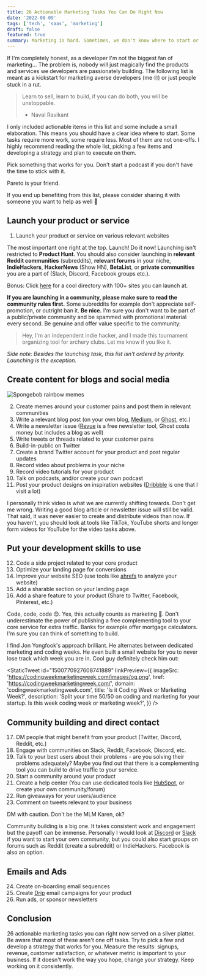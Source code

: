 ```yaml
---
title: 26 Actionable Marketing Tasks You Can Do Right Now
date: '2022-08-09'
tags: ['tech', 'saas', 'marketing']
draft: false
featured: true
summary: Marketing is hard. Sometimes, we don't know where to start or what to do next. Here are 26 tasks you can do right now!
---
```


If I'm completely honest, as a developer I'm not the biggest fan of marketing... The problem is, nobody will
just magically find the products and services we developers are passionately building. The following list is
meant as a kickstart for marketing averse developers (me 🙄) or just people stuck in a rut.

> Learn to sell, learn to build, if you can do both, you will be unstoppable.
>
> - Naval Ravikant

I only included actionable items in this list and some include a small elaboration. This means you should have a clear
idea where to start. Some tasks require more work, some require less. Most of them are not one-offs. I highly recommend
reading the whole list, picking a few items and developing a strategy and plan to execute on them.

Pick something that works for you. Don't start a podcast if you don't have the time to stick with it.

<Highlight>Pareto is your friend.</Highlight>

If you end up benefiting from this list, please consider sharing it with someone you want to help as well 🙂

## Launch your product or service

1. Launch your product or service on various relevant websites

The most important one right at the top. Launch! Do it now! Launching isn't restricted to **Product Hunt**. You
should also consider launching in **relevant Reddit communities** (subreddits), **relevant forums** in your niche,
**IndieHackers**, **HackerNews** (Show HN), **BetaList**, or **private communities** you are a part of (Slack,
Discord, Facebook groups etc.).

Bonus: Click [here](https://www.eggradients.com/startup-directory) for a cool directory with 100+ sites you can
launch at.

**If you are launching in a community, please make sure to read the community rules first.** Some
subreddits for example don't appreciate self-promotion, or outright ban it. **Be nice.** I'm sure you don't want
to be part of a public/private community and be spammed with promotional material every second. Be genuine and
offer value specific to the community:

> Hey, I'm an independent indie hacker, and I made this tournament organizing tool for archery clubs.
> Let me know if you like it.

_Side note: Besides the launching task, this list isn't ordered by priority. Launching is the exception._

## Create content for blogs and social media

<Image
  alt="Spongebob rainbow memes"
  src="/static/img/blog/spongebob-memes.jpeg"
  sizes="40vw"
  width={0}
  height={0}
  className="h-auto w-full"
/>

2. Create memes around your customer pains and post them in relevant communities
3. Write a relevant blog post (on your own blog, [Medium](https://medium.com/creators), or [Ghost](https://ghost.org/), etc.)
4. Write a newsletter issue ([Revue](https://www.getrevue.co/) is a free newsletter tool, Ghost costs money but includes a blog as well)
5. Write tweets or threads related to your customer pains
6. Build-in-public on Twitter
7. Create a brand Twitter account for your product and post regular updates
8. Record video about problems in your niche
9. Record video tutorials for your product
10. Talk on podcasts, and/or create your own podcast
11. Post your product designs on inspiration websites ([Dribbble](https://dribbble.com/) is one that I visit a lot)

I personally think video is what we are currently shifting towards. Don't get me wrong. Writing a good blog
article or newsletter issue will still be valid. That said, it was never easier to create and distribute videos than now.
If you haven't, you should look at tools like TikTok, YouTube shorts and longer form videos for YouTube for the video
tasks above.

<NewsletterSubscribe />

## Put your development skills to use

12. Code a side project related to your core product
13. Optimize your landing page for conversions
14. Improve your website SEO (use tools like [ahrefs](https://ahrefs.com/) to analyze your website)
15. Add a sharable section on your landing page
16. Add a share feature to your product (Share to Twitter, Facebook, Pinterest, etc.)

Code, code, code 😊. Yes, this actually counts as marketing 🙌. Don't underestimate the power of publishing a free
complementing tool to your core service for extra traffic. Banks for example offer mortgage calculators. I'm sure
you can think of something to build.

I find Jon Yongfook's approach brilliant. He alternates between dedicated marketing and coding weeks. He even built
a small website for you to never lose track which week you are in. Cool guy definitely check him out:

<StaticTweet
  id="1500770927608741889"
  linkPreview={{
    imageSrc: 'https://codingweekmarketingweek.com/images/og.png',
    href: 'https://codingweekmarketingweek.com/',
    domain: 'codingweekmarketingweek.com',
    title: 'Is it Coding Week or Marketing Week?',
    description:
      'Split your time 50/50 on coding and marketing for your startup. Is this week coding week or marketing week?',
  }}
/>

## Community building and direct contact

17. DM people that might benefit from your product (Twitter, Discord, Reddit, etc.)
18. Engage with communities on Slack, Reddit, Facebook, Discord, etc.
19. Talk to your best users about their problems - are you solving their problems adequately? Maybe you find out that there is a complementing tool you can build to drive traffic to your service.
20. Start a community around your product
21. Create a help center (You can use dedicated tools like [HubSpot](https://www.hubspot.com/knowledge-base), or create your own community/forum)
22. Run giveaways for your users/audience
23. Comment on tweets relevant to your business

<Highlight>DM with caution. Don't be the MLM Karen, ok?</Highlight>

Community building is a big one. It takes consistent work and engagement but the payoff can be immense. Personally
I would look at [Discord](https://discord.com/) or [Slack](https://slack.com/) if you want to start your own community,
but you could also start groups on forums such as Reddit (create a subreddit) or IndieHackers. Facebook is also an
option.

## Emails and Ads

24. Create on-boarding email sequences
25. Create [Drip](https://www.drip.com/) email campaigns for your product
26. Run ads, or sponsor newsletters

## Conclusion

26 actionable marketing tasks you can right now served on a silver platter. Be aware that most of these aren't one off
tasks. Try to pick a few and develop a strategy that works for you. Measure the results: signups, revenue, customer
satisfaction, or whatever metric is important to your business. If it doesn't work the way you hope, change your
strategy. <Highlight>Keep working on it consistently.</Highlight>
